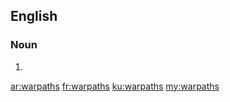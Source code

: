 ==English==

===Noun===
{{head|en|noun plural form}}

# {{plural of|warpath|lang=en}}

[[ar:warpaths]]
[[fr:warpaths]]
[[ku:warpaths]]
[[my:warpaths]]